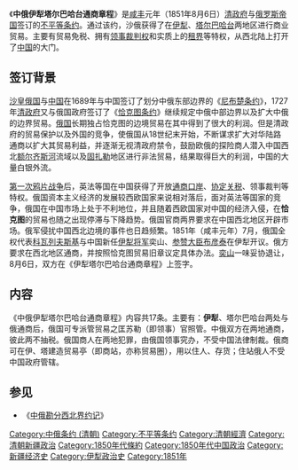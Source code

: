 {{unreferenced|time=2014-02-03T11:50:42+00:00}}
《'''中俄伊犁塔尔巴哈台通商章程'''》是[[咸丰|咸丰]]元年（1851年8月6日）[[清政府|清政府]]与[[俄罗斯帝国|俄罗斯帝国]]签订的[[不平等条约|不平等条约]]。通过该约，沙俄获得了在[[伊犁|伊犁]]、[[塔尔巴哈台|塔尔巴哈台]]两地区进行商业贸易。主要有贸易免税、拥有[[领事裁判权|领事裁判权]]和实质上的[[租界|租界]]等特权，从西北陆上打开了[[中国|中国]]的大门。

== 签订背景 ==
[[沙皇俄国|沙皇俄国]]与[[清朝|中国]]在1689年与中国签订了划分中俄东部边界的《[[尼布楚条约|尼布楚条约]]》，1727年[[清朝|清政府]]又与俄国政府签订了《[[恰克图条约|恰克图条约]]》继续规定中俄中部边界以及扩大中俄的边界贸易。[[俄罗斯帝国|俄国]]长期独占恰克图的边境贸易在其中得到了很大的利润。但是清政府的贸易保护以及外国的竞争，使俄国从18世纪末开始，不断谋求扩大对华陆路通商以扩大其贸易利益，并逐渐无视清政府禁令，鼓励欧俄的探险商人潜入中国西北[[额尔齐斯河|额尔齐斯河]]流域以及[[固扎勒|固扎勒]]地区进行非法贸易，结果取得巨大的利润，中国的大量白银外流。

[[第一次鸦片战争|第一次鸦片战争]]后，英法等国在中国获得了开放[[通商口岸|通商口岸]]、[[关税|协定关税]]、领事裁判等特权。俄国资本主义经济的发展较西欧国家来说相对落后，面对英法等国家的竞争，俄国在中国市场上处于不利地位，并且随着西欧国家对中国的经济入侵，在'''恰克图'''的贸易也随之出现停滞与下降趋势。俄国官商两界要求在中国西北地区开辟市场。俄军侵扰中国西北边境的事件也日趋频繁。1851年（咸丰元年）7月，俄国全权代表[[科瓦列夫斯基|科瓦列夫斯基]]与中国新任[[伊犁将军|伊犁将军]]奕山、[[参赞大臣|参赞大臣]][[布彦泰|布彦泰]]在伊犁开议。俄方要求在西北地区通商，并按照恰克图贸易旧章议定具体办法。[[奕山|奕山]]一味妥协退让，8月6日，双方在《伊犁塔尔巴哈台通商章程》上签字。

== 内容 == 
《中俄伊犁塔尔巴哈台通商章程》内容共17条。主要有：'''伊犁'''、塔尔巴哈台两处与俄通商后，俄国可专派管贸易之匡苏勒（即领事）官照管。中俄双方在两地通商，彼此两不抽税。俄国商人在两地犯罪，由俄国领事究办，不受中国法律制裁。俄商可在伊、塔建造贸易亭（即商站，亦称贸易圈），用以住人、存货；住站俄人不受中国政府管辖。

==参见==
*《[[中俄勘分西北界约记|中俄勘分西北界约记]]》
{{Wikisource|中俄伊犁塔爾巴哈台通商章程}}

{{清代新疆|nocat}}
[[Category:中俄条约_(清朝)|Category:中俄条约 (清朝)]]
[[Category:不平等条约|Category:不平等条约]]
[[Category:清朝經濟|Category:清朝經濟]]
[[Category:清朝新疆政治|Category:清朝新疆政治]]
[[Category:1850年代條約|Category:1850年代條約]]
[[Category:1850年代中国政治|Category:1850年代中国政治]]
[[Category:新疆经济史|Category:新疆经济史]]
[[Category:伊犁政治史|Category:伊犁政治史]]
[[Category:1851年|Category:1851年]]
